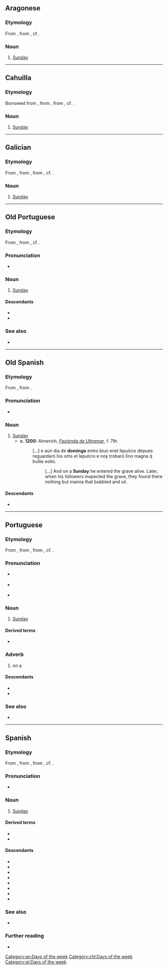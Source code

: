 {{also|Domingo}}
==Aragonese==
{{Wikipedia|lang=an}}

===Etymology===
From {{inh|an|la|dominicus}}, from {{m|la|dies Dominicus|(diēs) Dominicus|[[dominical]] day, [[Lord's Day|Lord’s day]] or day of the Lord}}, cf. {{m|la|dies Dominica|(diēs) Dominica|dominical day, Lord’s day or day of the Lord}}.

===Noun===
{{head|an|noun|g=m}}

# [[Sunday]]

[[Category:an:Days of the week]]

----

==Cahuilla==

===Etymology===
Borrowed from {{bor|chl|es|domingo}}, from {{der|chl|la|dominicus}}, from {{m|la|dies Dominicus|(diēs) Dominicus|[[dominical]] day, [[Lord's Day|Lord’s day]] or day of the Lord}}, cf. {{m|la|dies Dominica|(diēs) Dominica|dominical day, Lord’s day or day of the Lord}}.

===Noun===
{{head|chl|noun|head=domíngo}}

# [[Sunday]]

[[Category:chl:Days of the week]]

----

==Galician==
{{wikipedia|lang=gl}}

===Etymology===
From {{inh|gl|roa-opt|domingo}}, from {{inh|gl|la|dominicus}}, from {{m|la|dies Dominicus|(diēs) Dominicus|[[dominical]] day, [[Lord's Day|Lord’s day]] or day of the Lord}}, cf. {{m|la|dies Dominica|(diēs) Dominica|dominical day, Lord’s day or day of the Lord}}.

===Noun===
{{head|gl|noun|g=m}}

# [[Sunday]]

[[Category:gl:Days of the week]]

----

==Old Portuguese==

===Etymology===
From {{inh|roa-opt|la|dominicus}}, from  {{m|la|dies Dominicus|(diēs) Dominicus|[[dominical]] day, [[Lord's Day|Lord’s day]] or day of the Lord}}, cf. {{m|la|dies Dominica|(diēs) Dominica|dominical day, Lord’s day or day of the Lord}}.

===Pronunciation===
* {{IPA|roa-opt|/do.ˈmĩ.ɡo/}}

===Noun===
{{roa-opt-noun|m}}

# [[Sunday]]

====Descendants====
* {{desc|gl|domingo}}
* {{desc|pt|domingo}}

===See also===
* {{list:days of the week/roa-opt}}

----

==Old Spanish==

===Etymology===
From {{inh|osp|la|dominicus}}, from {{m|la|dies Dominicus|(diēs) Dominicus|the Lord's day}}.

===Pronunciation===
* {{IPA|osp|[doˈmĩŋ.ɡo]}}

===Noun===
{{osp-noun|m}}

# [[Sunday]]
#* '''c. 1200:''' Almerich, ''[[w:Fazienda de Ultramar|Fazienda de Ultramar]]'', f. 79r.
#*: […] e aun dia de '''domingo''' entro biuo enel ſepulcro depues reguardaró ſos oḿs el ſepulcro e noẏ trobaró ſino magna q́ bullie eolio.
#*:: […] And on a '''Sunday''' he entered the grave alive. Later, when his followers inspected the grave, they found there nothing but manna that bubbled and oil. 

====Descendants====
* {{desctree|es|domingo}}

----

==Portuguese==
{{Wikipedia|lang=pt}}

===Etymology===
From {{inh|pt|roa-opt|domingo}}, from {{inh|pt|la|dominicus}}, from {{m|la|dies Dominicus|(diēs) Dominicus|[[dominical]] day, [[Lord's Day|Lord’s day]] or day of the Lord}}, cf. {{m|la|dies Dominica|(diēs) Dominica|dominical day, Lord’s day or day of the Lord}}.

===Pronunciation===
* {{a|Portugal}} {{IPA|pt|/du.ˈmĩ.ɡu/}}
* {{a|Brazil}} {{IPA|pt|/do.ˈmĩ.ɡu/}}
* {{hyphenation|pt|do|min|go}}

===Noun===
{{pt-noun|m|s}}

# [[Sunday]]

====Derived terms====
* {{l|pt|domingueiro}}

===Adverb===
{{pt-adv|-}}

# on a {{l|en|Sunday}}

====Descendants====
* {{desc|ms|minggu}}
* {{desc|tet|loron-domingu}}

===See also===
* {{list:days of the week/pt}}

----

==Spanish==
{{Wikipedia|lang=es}}

===Etymology===
From {{inh|es|osp|domingo}}, from {{inh|es|la|dominicus}}, from {{m|la|dies Dominicus|(diēs) Dominicus|[[dominical]] day, [[Lord's Day|Lord's day]] or day of the Lord}}, cf. {{m|la|dies Dominica|(diēs) Dominica|dominical day, Lord’s day or day of the Lord}}.

===Pronunciation===
{{es-IPA}}
* {{audio|es|Es-domingo.ogg|Audio}}

===Noun===
{{es-noun|m}}

# [[Sunday]]

====Derived terms====
* {{l|es|Domingo de Adviento}}
* {{l|es|domingo siete}}

====Descendants====
* {{desc|bor=1|mih|tumingu}}
* {{desc|bor=1|kyj|domingko}}
* {{desc|bor=1|xtm|domingu}}
* {{desc|bor=1|nv|damóo}}
* {{desc|bor=1|nv|damį́įgo}}
* {{desc|bor=1|twf|tumį́ku}}
* {{desc|bor=1|poe|mincó}}
* {{desc|bor=1|ctp|teminku}}

===See also===
* {{list:days of the week/es}}

===Further reading===
* {{R:DRAE 2001}}